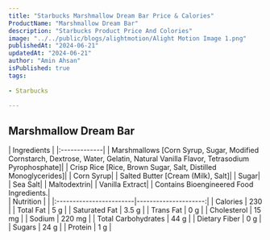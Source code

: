 ```yaml
---
title: "Starbucks Marshmallow Dream Bar Price & Calories"
ProductName: "Marshmallow Dream Bar"
description: "Starbucks Product Price And Colories"
image: "../../public/blogs/alightmotion/Alight Motion Image 1.png"
publishedAt: "2024-06-21"
updatedAt: "2024-06-21"
author: "Amin Ahsan"
isPublished: true
tags:
 
- Starbucks
      
---
```


 
## Marshmallow Dream Bar 

<div className="tables-container">
  <div className="table-wrapper">
    | Ingredients  |  
    |:-------------|
    | Marshmallows [Corn Syrup, Sugar, Modified Cornstarch, Dextrose, Water, Gelatin, Natural Vanilla Flavor, Tetrasodium Pyrophosphate]|
    | Crisp Rice [Rice, Brown Sugar, Salt, Distilled Monoglycerides]|
    | Corn Syrup|
    | Salted Butter [Cream (Milk), Salt]|
    | Sugar|
    | Sea Salt|
    | Maltodextrin|
    | Vanilla Extract|
    | Contains Bioengineered Food Ingredients.|
  </div>
  <div className="table-wrapper">
    | Nutrition               |                      |  
    |:------------------------|---------------------:|
    | Calories                | 230                  |
    | Total Fat               | 5 g                  |
    | Saturated Fat           | 3.5 g                |
    | Trans Fat               | 0 g                  |
    | Cholesterol             | 15 mg                |
    | Sodium                  | 220 mg               |
    | Total Carbohydrates     | 44 g                 |
    | Dietary Fiber           | 0 g                  |
    | Sugars                  | 24 g                 |
    | Protein                 | 1 g                  |
  </div>
</div>
<style jsx>{`
  .tables-container {
    display: flex;
    flex-direction: row;
    gap: 30px;
  }
  .table-wrapper {
    width: 500px; /* Adjust as needed */
  }
  @media (max-width: 768px) {
    .tables-container {
      flex-direction: column;
      gap: 0px; /* Adjust as needed */
    }
    .table-wrapper {
      width: 100%; /* Adjust as needed */
    }
  }
`}</style>

